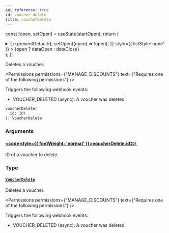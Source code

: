 ```yaml
---
api_reference: true
id: voucher-delete
title: voucherDelete
---
```






const [open, setOpen] = useState(startOpen);
return (
<details {...(open ? { open: true } : {})} className="details" style={{ border:'none', boxShadow:'none', background:'var(--ifm-background-color)' }}>
<summary
onClick={(e) => {
e.preventDefault();
setOpen((open) => !open);
}}
style={{ listStyle:'none' }} >
{open ? dataOpen : dataClose}
</summary>
{open && children}
</details>
);
};

Deletes a voucher.


<Permissions permissions={"MANAGE_DISCOUNTS"} text={"Requires one of the following permissions"} />


Triggers the following webhook events:

- VOUCHER_DELETED (async): A voucher was deleted.

```graphql
voucherDelete(
  id: ID!
): VoucherDelete
```

### Arguments

#### [<code style={{ fontWeight: 'normal' }}>voucherDelete.<b>id</b></code>](#)<Bullet />[`ID!`](../../../api-reference/miscellaneous/scalars/id.mdx) <Badge class="badge badge--secondary" text="non-null"/> <Badge class="badge badge--secondary" text="scalar"/> <Badge class="badge badge--secondary" text="miscellaneous"/>

ID of a voucher to delete.

### Type

#### [`VoucherDelete`](../../../api-reference/discounts/objects/voucher-delete.mdx) <Badge class="badge badge--secondary" text="object"/> <Badge class="badge badge--secondary" text="discounts"/>

Deletes a voucher.


<Permissions permissions={"MANAGE_DISCOUNTS"} text={"Requires one of the following permissions"} />


Triggers the following webhook events:

- VOUCHER_DELETED (async): A voucher was deleted.

